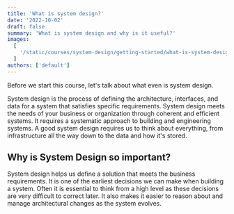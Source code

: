 ```yaml
---
title: 'What is system design?'
date: '2022-10-02'
draft: false
summary: 'What is system design and why is it useful?'
images:
  [
    '/static/courses/system-design/getting-started/what-is-system-design/banner.png',
  ]
authors: ['default']
---
```


Before we start this course, let's talk about what even is system design.

System design is the process of defining the architecture, interfaces, and data
for a system that satisfies specific requirements. System design meets the needs
of your business or organization through coherent and efficient systems. It requires
a systematic approach to building and engineering systems. A good system design requires
us to think about everything, from infrastructure all the way down to the data and how it's stored.

## Why is System Design so important?

System design helps us define a solution that meets the business requirements. It is
one of the earliest decisions we can make when building a system. Often it is essential
to think from a high level as these decisions are very difficult to correct later. It
also makes it easier to reason about and manage architectural changes as the system evolves.
